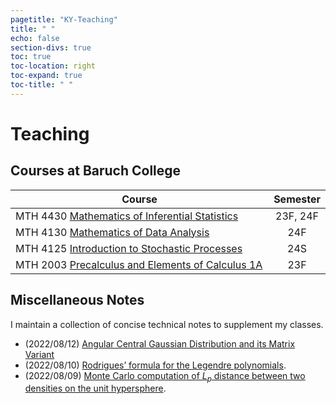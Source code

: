 ```yaml
---
pagetitle: "KY-Teaching"
title: " "
echo: false
section-divs: true
toc: true
toc-location: right
toc-expand: true
toc-title: " "
---
```


# Teaching

## Courses at Baruch College

| Course                | Semester |
|-------------------------------------------------------------------------------------------------------------------|:-------:|
| MTH 4430 [Mathematics of Inferential Statistics](https://baruch-undergraduate.catalog.cuny.edu/courses/1454231)   | 23F, 24F|
| MTH 4130 [Mathematics of Data Analysis](https://baruch-undergraduate.catalog.cuny.edu/courses/0931901)            | 24F     |
| MTH 4125 [Introduction to Stochastic Processes](https://baruch-undergraduate.catalog.cuny.edu/courses/0931891)    | 24S     |
| MTH 2003 [Precalculus and Elements of Calculus 1A](https://baruch-undergraduate.catalog.cuny.edu/courses/0931351) | 23F     |

<!-- For future reference, put <br> tag in a cell when it comes to make a multiline cell in the table. -->



## Miscellaneous Notes

I maintain a collection of concise technical notes to supplement my classes.

* (2022/08/12) [Angular Central Gaussian Distribution and its Matrix Variant](Teaching/note03-angular-gaussian.html)
* (2022/08/10) [Rodrigues' formula for the Legendre polynomials](Teaching/note02-rodriguez.html).
* (2022/08/09) [Monte Carlo computation of $L_p$ distance between two densities on the unit hypersphere](Teaching/note01-spherical-distance.html).
